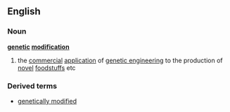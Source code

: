 ==English==
===Noun===
'''[[genetic]] [[modification]]'''
# the [[commercial]] [[application]] of [[genetic engineering]] to the production of [[novel]] [[foodstuff]]s etc
===Derived terms===
*[[genetically modified]]